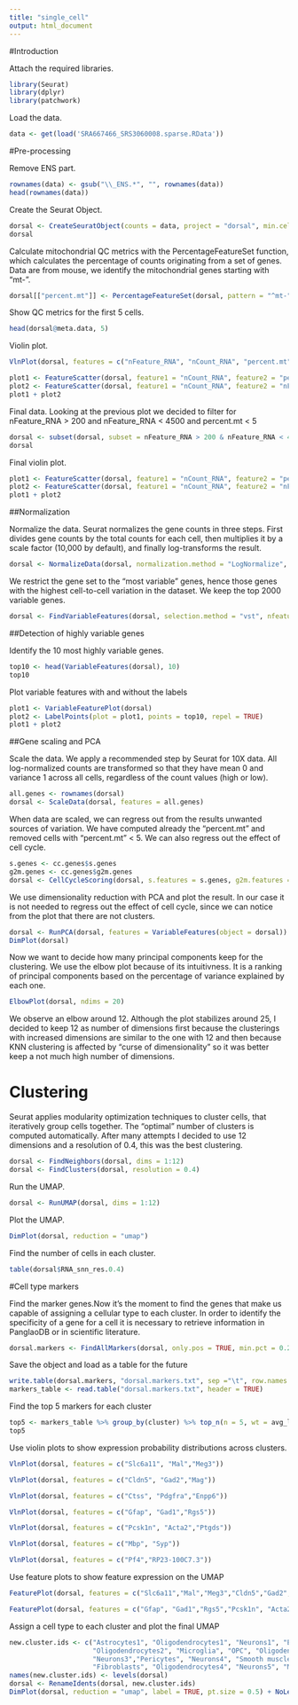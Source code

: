 ```yaml
---
title: "single_cell"
output: html_document
---
```


#Introduction

Attach the required libraries.

```r
library(Seurat)
library(dplyr)
library(patchwork)
```

Load the data.

```r
data <- get(load('SRA667466_SRS3060008.sparse.RData'))
```

#Pre-processing

Remove ENS part.

```r
rownames(data) <- gsub("\\_ENS.*", "", rownames(data))
head(rownames(data))
```

Create the Seurat Object.

```r
dorsal <- CreateSeuratObject(counts = data, project = "dorsal", min.cells = 3, min.features = 200)
dorsal
```

Calculate mitochondrial QC metrics with the PercentageFeatureSet function, which calculates the percentage of counts originating from a set of genes. Data are from mouse, we identify the mitochondrial genes starting with "mt-".

```r
dorsal[["percent.mt"]] <- PercentageFeatureSet(dorsal, pattern = "^mt-")
```

Show QC metrics for the first 5 cells.

```r
head(dorsal@meta.data, 5)
```

Violin plot.

```r
VlnPlot(dorsal, features = c("nFeature_RNA", "nCount_RNA", "percent.mt"), ncol = 3, pt.size=0)
```

```r
plot1 <- FeatureScatter(dorsal, feature1 = "nCount_RNA", feature2 = "percent.mt")
plot2 <- FeatureScatter(dorsal, feature1 = "nCount_RNA", feature2 = "nFeature_RNA")
plot1 + plot2
```

Final data. Looking at the previous plot we decided to filter for nFeature_RNA > 200 and nFeature_RNA < 4500 and percent.mt < 5

```r
dorsal <- subset(dorsal, subset = nFeature_RNA > 200 & nFeature_RNA < 4500 & percent.mt < 5)
dorsal
```

Final violin plot. 

```r
plot1 <- FeatureScatter(dorsal, feature1 = "nCount_RNA", feature2 = "percent.mt")
plot2 <- FeatureScatter(dorsal, feature1 = "nCount_RNA", feature2 = "nFeature_RNA")
plot1 + plot2
```

##Normalization

Normalize the data. Seurat normalizes the gene counts in three steps. First divides gene counts by the total counts for each cell, then multiplies it by a scale factor (10,000 by default), and finally log-transforms the result.

```r
dorsal <- NormalizeData(dorsal, normalization.method = "LogNormalize", scale.factor = 10000)
```

We restrict the gene set to the “most variable” genes, hence those genes with the highest cell-to-cell variation in the dataset. We keep the top 2000 variable genes.

```r
dorsal <- FindVariableFeatures(dorsal, selection.method = "vst", nfeatures = 2000)
```

##Detection of highly variable genes

Identify the 10 most highly variable genes.

```r
top10 <- head(VariableFeatures(dorsal), 10)
top10
```

Plot variable features with and without the labels

```r
plot1 <- VariableFeaturePlot(dorsal)
plot2 <- LabelPoints(plot = plot1, points = top10, repel = TRUE)
plot1 + plot2
```

##Gene scaling and PCA

Scale the data. We apply a recommended step by Seurat for 10X data. All log-normalized counts are transformed so that they have mean 0 and variance 1 across all cells, regardless of the count values (high or low).

```r
all.genes <- rownames(dorsal)
dorsal <- ScaleData(dorsal, features = all.genes)
```

When data are scaled, we can regress out from the results unwanted sources of variation. We have computed already the “percent.mt" and removed cells with "percent.mt" < 5. We can also regress out the effect of cell cycle.

```r
s.genes <- cc.genes$s.genes
g2m.genes <- cc.genes$g2m.genes
dorsal <- CellCycleScoring(dorsal, s.features = s.genes, g2m.features = g2m.genes, set.ident = TRUE)
```

We use dimensionality reduction with PCA and plot the result. In our case it is not needed to regress out the effect of cell cycle, since we can notice from the plot that there are not clusters.

```r
dorsal <- RunPCA(dorsal, features = VariableFeatures(object = dorsal))
DimPlot(dorsal)
```

Now we want to decide how many principal components keep for the clustering. We use the elbow plot because of its intuitivness. It is a ranking of principal components based on the percentage of variance explained by each one. 

```r
ElbowPlot(dorsal, ndims = 20)
```

We observe an elbow around 12. Although the plot stabilizes around 25, I decided to keep 12 as number of dimensions first because the clusterings with increased dimensions are similar to the one with 12 and then because KNN clustering is affected by "curse of dimensionality" so it was better keep a not much high number of dimensions.

# Clustering

Seurat applies modularity optimization techniques to cluster cells, that iteratively group cells together. 
The “optimal” number of clusters is computed automatically. After many attempts I decided to use 12 dimensions and a resolution of 0.4, this was the best clustering. 

```r
dorsal <- FindNeighbors(dorsal, dims = 1:12)
dorsal <- FindClusters(dorsal, resolution = 0.4)
```

Run the UMAP.

```r
dorsal <- RunUMAP(dorsal, dims = 1:12)
```

Plot the UMAP.

```r
DimPlot(dorsal, reduction = "umap")
```

Find the number of cells in each cluster.

```r
table(dorsal$RNA_snn_res.0.4)
```

#Cell type markers

Find the marker genes.Now it’s the moment to find the genes that make us capable of assigning a cellular type to each cluster. In order to identify the specificity of a gene for a cell it is necessary to retrieve information in PanglaoDB or in scientific literature.

```r
dorsal.markers <- FindAllMarkers(dorsal, only.pos = TRUE, min.pct = 0.25, logfc.threshold = 0.25)
```

Save the object and load as a table for the future

```r
write.table(dorsal.markers, "dorsal.markers.txt", sep ="\t", row.names = TRUE, col.names = TRUE)
markers_table <- read.table("dorsal.markers.txt", header = TRUE)
```

Find the top 5 markers for each cluster

```r
top5 <- markers_table %>% group_by(cluster) %>% top_n(n = 5, wt = avg_log2FC)
top5
```

Use violin plots to show expression probability distributions across clusters.

```r
VlnPlot(dorsal, features = c("Slc6a11", "Mal","Meg3"))
```

```r
VlnPlot(dorsal, features = c("Cldn5", "Gad2","Mag"))
```

```r
VlnPlot(dorsal, features = c("Ctss", "Pdgfra","Enpp6"))
```

```r
VlnPlot(dorsal, features = c("Gfap", "Gad1","Rgs5"))
```

```r
VlnPlot(dorsal, features = c("Pcsk1n", "Acta2","Ptgds"))
```

```r
VlnPlot(dorsal, features = c("Mbp", "Syp"))
```

```r
VlnPlot(dorsal, features = c("Pf4","RP23-100C7.3"))
```

Use feature plots to show feature expression on the UMAP

```r
FeaturePlot(dorsal, features = c("Slc6a11","Mal","Meg3","Cldn5","Gad2","Mag","Ctss", "Pdgfra","Enpp6"))
```

```r
FeaturePlot(dorsal, features = c("Gfap", "Gad1","Rgs5","Pcsk1n", "Acta2","Ptgds", "Mbp","Syp","Pf4"                                           ,"RP23-100C7.3"))
```

Assign a cell type to each cluster and plot the final UMAP

```r
new.cluster.ids <- c("Astrocytes1", "Oligodendrocytes1", "Neurons1", "Endothelial cells", "Neurons2", 
                     "Oligodendrocytes2", "Microglia", "OPC", "Oligodendrocytes3", "Astrocytes2",
                     "Neurons3","Pericytes", "Neurons4", "Smooth muscle cells",
                     "Fibroblasts", "Oligodendrocytes4", "Neurons5", "Macrophages","Ependymal cells")
names(new.cluster.ids) <- levels(dorsal)
dorsal <- RenameIdents(dorsal, new.cluster.ids)
DimPlot(dorsal, reduction = "umap", label = TRUE, pt.size = 0.5) + NoLegend()
```










